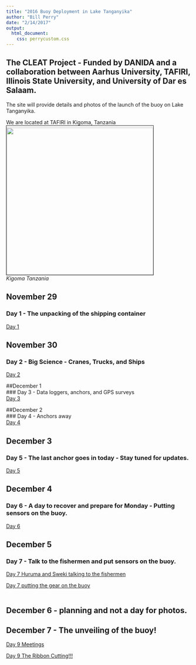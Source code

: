```yaml
---
title: "2016 Buoy Deployment in Lake Tanganyika"
author: "Bill Perry"
date: "2/14/2017"
output:
  html_document:
    css: perrycustom.css
---
```


    
## The CLEAT Project - Funded by DANIDA and a collaboration between Aarhus University, TAFIRI, Illinois State University, and University of Dar es Salaam.         

The site will provide details and photos of the launch of the buoy on Lake Tanganyika. 

We are located at TAFIRI in Kigoma, Tanzania
<br>
<img align="center" img src="images/kigoma.png" 
height="400px" width="400px" border="1" style="PADDING-TOP: 5px" style="PADDING-BOTTOM: 5px"/>
<br>
*Kigoma Tanzania*


## November 29         
### Day 1 - The unpacking of the shipping container          
[Day 1](day1/buoy_day1.html)         

## November 30          
### Day 2 - Big Science - Cranes, Trucks, and Ships          
[Day 2](day2/buoy_day2.html)         

##December 1          
### Day 3 - Data loggers, anchors, and GPS surveys          
[Day 3](day3/buoy_day3.html)         

##December 2          
### Day 4 - Anchors away         
[Day 4](day4/buoy_day4.html)      

## December 3
### Day 5 - The last anchor goes in today - Stay tuned for updates.
[Day 5](day5/buoy_day5.html)   

## December 4
### Day 6 - A day to recover and prepare for Monday - Putting sensors on the buoy.
[Day 6](day6/buoy_day6.html)  

## December 5     
### Day 7 - Talk to the fishermen and put sensors on the buoy.      
[Day 7 Huruma and Sweki talking to the fishermen](day7bmu/buoy_day7bmu.html)             
     
[Day 7 putting the gear on the buoy](day7sensor/buoy_day7sensor.html)     
<br>

## December 6 - planning and not a day for photos.     


## December 7 - The unveiling of the buoy!     
      
[Day 9 Meetings](day9meet/buoy_day9meet.html)             
     
[Day 9 The Ribbon Cutting!!!](day9boat/buoy_day9boat.html)    




<script>
  (function(i,s,o,g,r,a,m){i['GoogleAnalyticsObject']=r;i[r]=i[r]||function(){
  (i[r].q=i[r].q||[]).push(arguments)},i[r].l=1*new Date();a=s.createElement(o),
  m=s.getElementsByTagName(o)[0];a.async=1;a.src=g;m.parentNode.insertBefore(a,m)
  })(window,document,'script','https://www.google-analytics.com/analytics.js','ga');

  ga('create', 'UA-88373117-1', 'auto');
  ga('send', 'pageview');

</script>
